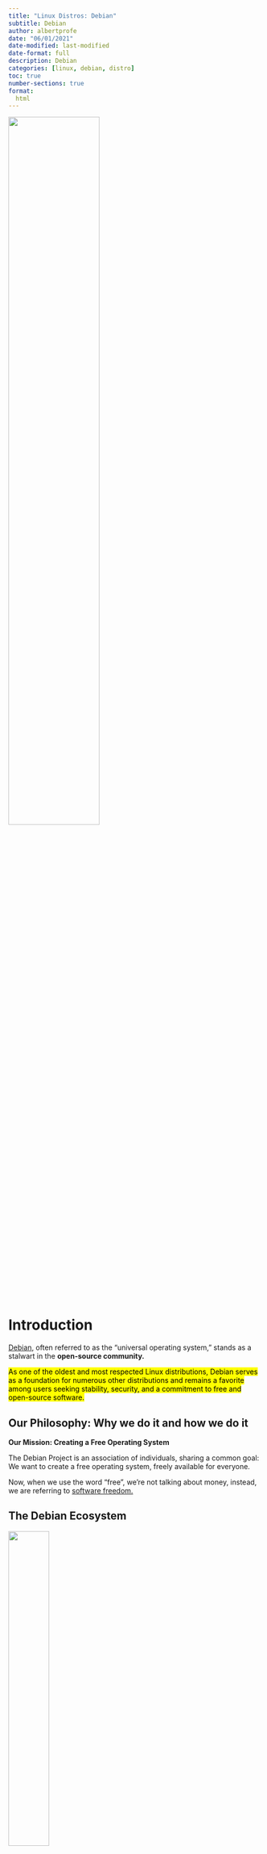 ```yaml
---
title: "Linux Distros: Debian"
subtitle: Debian
author: albertprofe
date: "06/01/2021"
date-modified: last-modified
date-format: full
description: Debian
categories: [linux, debian, distro]
toc: true
number-sections: true
format:
  html
---
```


![](/images/devops/debian-log.png){width="60%"}


# Introduction

[Debian](https://www.debian.org/index.en.html){.external}, often referred to as the "universal operating system," stands as a stalwart in the **open-source community.**

<mark>As one of the oldest and most respected Linux distributions, Debian serves as a foundation for numerous other distributions and remains a favorite among users seeking stability, security, and a commitment to free and open-source software.</mark>

::: {.callout-note}
## Our Philosophy: Why we do it and how we do it

**Our Mission: Creating a Free Operating System**

The Debian Project is an association of individuals, sharing a common goal: We want to create a free operating system, freely available for everyone.

Now, when we use the word "free", we're not talking about money, instead, we are referring to [software freedom.](https://www.debian.org/intro/philosophy){.external}

:::

## The Debian Ecosystem

![](/images/devops/Debian_12_Bookworm_GNOME_Desktop_English.png){width="40%"}

The Debian ecosystem is vast and diverse, catering to a wide range of user preferences. In this section, we delve into the different Debian releases, understanding the characteristics of each branch, including Stable, Testing, and Unstable.

- [People: Who we are and what we do](https://www.debian.org/intro/people){.external}

## Reasons to use Debian


There are a lot of reasons to choose Debian as your operating system – as a user, as a developer, and even in enterprise environments.

<mark>Most users appreciate the stability, and the smooth upgrade processes of both packages and the entire distribution.</mark>

Debian is also widely used by software and hardware developers because it runs on numerous architectures and devices, offers a public bug tracker and other tools for developers. If you plan to use Debian in a professional environment, there are additional benefits like LTS versions and cloud images.

::: {.column-margin}
For me it's the perfect level of ease of use and stability. I've used various different distributions over the years but Debian is the only one that just works.

  NorhamsFinest on Reddit*
:::


**Debian is Free Software.**

Debian is made of free and open source software and will always be 100% free. Free for anyone to use, modify, and distribute. This is our main promise to our users. It's also free of cost.

**Debian is stable and secure.**

Debian is a Linux-based operating system for a wide range of devices including laptops, desktops and servers. We provide a reasonable default configuration for every package as well as regular security updates during the packages' lifetimes.

**Debian has extensive Hardware Support.**

Most hardware is supported by the Linux kernel which means that Debian will support it as well. Proprietary drivers for hardware are available if necessary.

**Debian offers a flexible Installer.**

Our Live CD is for everyone who wants to give Debian a try before installing it. It also includes the Calamares installer which makes it easy to install Debian from the live system. More experienced users can use the Debian installer with more options for fine-tuning, including the possibility to use an automated network installation tool.

**Debian provides smooth Upgrades.**

It's easy to keep our operating system up-to-date, whether you want to upgrade to a completely new release or just update a single package.

**Debian is the Base for many other Distributions.**

Many popular Linux distributions, like Ubuntu, Knoppix, PureOS or Tails, are based on Debian. We provide all the tools so that everyone can extend the software packages from the Debian archive with their own packages if needed.

**The Debian Project is a Community.**

Everyone can be a part of our community; you don't have to be a developer or sysadmin. Debian has a democratic governance structure. Since all members of the Debian project have equal rights, Debian cannot be controlled by a single company. Our developers are from more than 60 different countries, and Debian itself is translated into more than 80 languages.

# The Debian Installation Process: Step-by-Step Guide

Installing Debian might seem intimidating to newcomers, but fear not – our step-by-step guide makes the process a breeze.

From [downloading](https://www.debian.org/distrib/){.external} the installation image to configuring the system, we break down each step to ensure a smooth installation experience. We discuss the different installation options, such as the graphical and text-based installers, and provide tips on partitioning and selecting software packages.


- [Guia d'instal·lació de Debian GNU/Linux](https://www.debian.org/releases/stable/amd64/){.external}



**Step 1: Download Debian Installation Image**

Visit the [official Debian website](https://www.debian.org/) and navigate to the "Download" section. Choose the appropriate Debian version (Stable, Testing, or Unstable) and download the installation image for your architecture (e.g., amd64, i386).

**Step 2: Create a Bootable USB Drive**

Use a tool like [Rufus](https://rufus.ie/) on Windows or [dd](https://linux.die.net/man/1/dd) command on Linux to create a bootable USB drive with the Debian installation image.

Example using dd on Linux:
```bash
sudo dd bs=4M if=/path/to/debian.iso of=/dev/sdX status=progress && sync
```
Replace `/path/to/debian.iso` with the actual path to your Debian ISO file and `/dev/sdX` with your USB drive identifier.

**Step 3: Boot from USB**

- Insert the bootable USB drive into the target system and restart it.
- Enter the BIOS or UEFI settings to set the USB drive as the primary boot device.

**Step 4: Start Debian Installer**

- Boot from the USB drive, and you'll be greeted by the Debian Installer.
- Choose the installation option, such as "Graphical Install" for a user-friendly interface or "Install" for a text-based installation.

**Step 5: Language and Location**

- Select your preferred language, country, and keyboard layout when prompted by the installer.

**Step 6: Network Configuration**

- Configure your network settings. Choose DHCP for automatic configuration or manually enter network details if needed.

**Step 7: Disk Partitioning**


- Choose the disk on which to install Debian. You can either use the entire disk or manually partition it.
- Follow the prompts to set up partitions and file systems.

**Step 8: Install the Base System**

- The installer will download the base system and prompt you to set up a root password and create a user account.
- Follow the instructions to complete this step.

**Step 9: Package Installation**

- Select the software packages you want to install. You can choose a predefined set or customize your selection.

**Step 10: GRUB Boot Loader Installation**

- Install the GRUB boot loader to the master boot record (MBR) or the EFI partition, depending on your system's architecture.

**Step 11: Complete Installation**

- Once the installation is complete, remove the installation media (USB drive) and press "Continue" to reboot your system into the newly installed Debian system.

Congratulations! You have successfully installed Debian on your system.



# Advanced Topics 

## Package Management Tools

- [PackageManagementTools](https://wiki.debian.org/PackageManagementTools){.external}

Many tools available on a Debian system can be used for PackageManagement. Commonly used ones include:

**command-line:**

- *apt* - The main command-line package management tool
- *aptitude* - command-line and text-based interface (ncurses) for Apt

**graphical:**

- *Synaptic* - Graphical package manager
- *gdebi* - Graphical installer for standalone DebianPackages
- *gnome-software* - Software Center for GNOME

## Command Line Interface

- [CommandLineInterface](https://www.debian.org/doc/manuals/debian-reference/ch01.en.html){.external}

<!--- navLinks -->
<br><br>
<div class=row>
<br>
<div class='column left previous'>
<br>
[{{< fa solid arrow-left >}} Linux Distros: Mint](/linux/linux-distros-mint.qmd)
<br>
</div>
<br>
<div class='column center'>
<br>
[{{< fa solid arrow-up >}} top](#top)
<br>
</div>
<br>
<div class='column right next'>
<br>
[Linux Distros: openSuse  {{< fa solid arrow-right >}}](/linux/linux-distros-opensuse.qmd)
<br>
</div>
<br>
</div>
